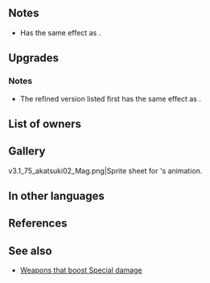 {{Weapon Infobox
|tagid=SID_トローン
|weaponType=Blue Tome
|might=14
|range=2
|effect=At start of turn, if unit's HP ≤ 75% and unit's attack can trigger their Special, grants Special cooldown count-1, and deals +10 damage when Special triggers.
|cost=400
|exclusive=1
|statModifiers=0,14,0,0,0
|required=-
|userVersion1=Closed
|userVersion2=Open
|userVersion3=Gleam Closed
|userVersion4=Gleam Open
|refinePaths=default
|refineSP=400
|refineMedals=500
|refineDews=200
|effectSkill1=If unit initiates combat, grants Spd+6 during combat.
|iconSkill1=Darting Blow W.png
|tagidExtraSkill1=一
|properties=
}}
==Notes==
* Has the same effect as {{St|Wrath 3}}.
{{Wrath}}
==Upgrades==
{{Weapon Upgrade List}}
===Notes===
* The refined version listed first has the same effect as {{St|Darting Blow 3}}.
{{IfUnitInitiates}}
{{Temporary buffs}}
==List of owners==
{{Skill Hero List}}
==Gallery==
<gallery>
v3.1_75_akatsuki02_Mag.png|Sprite sheet for {{PAGENAME}}'s animation.
</gallery>
==In other languages==
{{OtherLanguages
|japanese=トローン
|german=Thorons Macht
|spanishEU=Grimorio Thoron
|spanishLA=Grimorio Thoron
|french=Tome de Thoron
|italian=Tomo di Thoron
|chineseTW=托龍
|portuguese=Tomo de Thoron
}}
==References==
<references/>
==See also==
{{See also skills|cond=Description LIKE '%if unit_s HP%unit_s attack%trigger%Special%deals +% when Special triggers%' OR Description LIKE '%if unit_s HP%Special triggers%deals +%' AND Description NOT LIKE '%transforms%' OR Description LIKE '%If unit initiates combat%grants Spd+6%during combat%'}}
* [[Weapons that boost Special damage]]
{{Weapons Navbox}}
